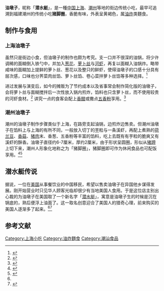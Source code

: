 {{Infobox Prepared Food
| name             = 油墩子
| image            = [[File:Youdunzi.jpg|260px]]| caption          = 
| alternate_name   = 猪脚圈、潜水艇
| country          = [[中国|中国]]
| region           = 潮州
| creator          =  
| course           = 小吃类
| served           = 
| main_ingredient  = 面粉、虾、各式馅料
| variations       = 
| calories         = 300大卡
| other            = 
}} 
{{Infobox Chinese|pic=|picsize=|piccap=|s=油墩子|t=油墩子|p=yóu dūn zǐ|wuu=yeu ten tsy|}}

'''油墩子'''，昵称「'''潜水艇'''」，是一種[[中国|中国]][[上海|上海]]、[[潮州|潮州]]等地的街边传统小吃，最早可追溯到福建潮州的传统小吃'''猪脚圈'''，香脆有味，外表呈黄褐色，属[[油炸|油炸]]类麵食。

==制作与食用==
===上海油墩子===
虽然只是街边小食，但油墩子的制作也颇为考究。支一口并不很深的油锅，将少许调稀的面糊倒入铁勺中，并加入[[葱花|葱花]]、[[萝卜|萝卜丝]]与[[虾|河虾]]，再复以面糊入油锅炸。略带咸味的面糊加上提鲜的萝卜丝、葱花以及整只的鲜虾，使得油墩子的口感十分具有层次感，口味也分荠菜肉丝馅、萝卜丝馅、卷心菜拌萝卜丝馅等多种选择。<ref>{{cite web| url=http://sh.sina.com.cn/eat/18122200511221996.shtml| title=面上有虾的油墩子| publisher=[[新浪网|新浪网]]上海频道| date=2005-11-22| accessdate=| author=hgl96| archive-date=2007-01-01| archive-url=https://web.archive.org/web/20070101191242/http://sh.sina.com.cn/eat/18122200511221996.shtml| dead-url=no}}</ref> 

进过发展与演变后，如今的摊贩为了节约成本以及省事常会制作简化版的油墩子，会将萝卜丝与面糊搅拌后一次性放入锅内煎炸，馅料也只含萝卜丝，而不使用较贵的河虾食材。<ref>{{cite web| url=http://food.cntv.cn/program/shandongmeishi/20110527/100365.shtml| title=油墩子| publisher=[[中国网络电视台|中国网络电视台]]| date=2011-05-27| accessdate=| archive-date=2016-03-04| archive-url=https://web.archive.org/web/20160304114256/http://food.cntv.cn/program/shandongmeishi/20110527/100365.shtml| dead-url=no}}</ref> 讲究一点的食客会配上[[醋|香醋]]或撒点[[五香粉|五香粉]]享用。<ref name="城市导报">{{cite web| url=http://citynews.eastday.com/wlq/html/2011-01/04/content_35169.htm| title=美味油墩子| publisher=《城市导报》五里桥社区副刊| date=2011年1月刊| accessdate=| author=吴雄| archive-date=2016-03-04| archive-url=https://web.archive.org/web/20160304211335/http://citynews.eastday.com/wlq/html/2011-01/04/content_35169.htm| dead-url=no}}</ref>

===潮州油墩子===
潮州的油墩子制作步骤类似于上海，在路旁支起油锅，边煎炸边售卖。但潮州油墩子在馅料上与上海的有所不同，一般放入切丁的[[芋|芋]]粒与一条溪虾，再配上煮熟的[[荷兰豆|荷兰豆]]、[[香菇|香菇]]、[[猪肉|猪肉]]末、香葱、五香粉等丰富的馅料，吃上去既有有芋粒的脆爽又有溪虾的酥香。油墩子直径约6-7厘米，厚约2厘米，由于形状呈圆圈，形似从[[猪蹄|猪蹄]]上切下来，潮州人形象化地称之为「猪脚圈」，猪脚圈即可作为休闲食品也可配饭享用。<ref>{{cite web| url=http://www.gd.xinhuanet.com/newscenter/swnews/2005-09/10/content_5092896.htm| title=好一块油墩| publisher=潮州日报| date=2005-09-10| accessdate=| author=草生| deadurl=yes| archiveurl=https://web.archive.org/web/20160304123122/http://www.gd.xinhuanet.com/newscenter/swnews/2005-09/10/content_5092896.htm| archivedate=2016-03-04}}</ref><ref name="潮州热线">{{cite web| url=http://www.czonline.net/csms/chaocaixilie/xiaoshidianxin/2010-03-18/20096.html| title=潮州猪脚圈| publisher=潮州热线| date=2010-03-26| accessdate=| author=小仙女}}{{dead link|date=2018年3月 |bot=InternetArchiveBot |fix-attempted=yes }} </ref>

==潜水艇传说==
据说，一位在[[美国|美国]]从事餐饮业的中国移民，希望以售卖油墩子在异国他乡谋得发展。刚开始营业时只见华人顾客光临却很少有当地美国人食用。于是这位店主别出心裁的为油墩子在美国取了一个新名字「[[潜水艇|潜水艇]]」，寓意是油墩子生的时候是沉在锅底的，熟后便浮上油面了。这一取名创意迎合了美国人的猎奇心理，前来购买的美国人逐渐多了起来。<ref name="城市导报"/><ref name="上海老味道">{{cite book | url=| title=《上海老味道》| location=上海|publisher=上海文化出版社 |date=2011-08-25 | accessdate=|author=沈嘉禄|ISBN=9789866731792}} </ref>

== 参考文献 ==
<div class="references-small">
<references />
</div>{{杭帮菜}}
[[Category:上海小吃|Category:上海小吃]]
[[Category:油炸麵食|Category:油炸麵食]]
[[Category:潮汕食品|Category:潮汕食品]]